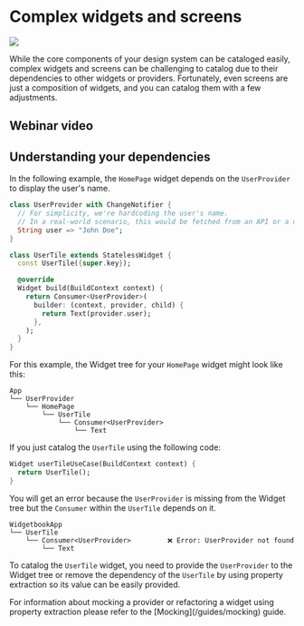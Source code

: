 # Complex widgets and screens

<Image src="/assets/screenshots/widgetbook.png" zoom />

While the core components of your design system can be cataloged easily, complex widgets and screens can be challenging to catalog due to their dependencies to other widgets or providers. 
Fortunately, even screens are just a composition of widgets, and you can catalog them with a few adjustments.

## Webinar video

<YouTube id="ytu7ADEsukE" />

## Understanding your dependencies

In the following example, the `HomePage` widget depends on the `UserProvider` to display the user's name.

```dart
class UserProvider with ChangeNotifier {
  // For simplicity, we're hardcoding the user's name.
  // In a real-world scenario, this would be fetched from an API or a database.
  String user => "John Doe";
}
```

```dart
class UserTile extends StatelessWidget {
  const UserTile({super.key});

  @override
  Widget build(BuildContext context) {
    return Consumer<UserProvider>(
      builder: (context, provider, child) {
        return Text(provider.user);
      },
    );
  }
}
```

For this example, the Widget tree for your `HomePage` widget might look like this:

```tree
App
└── UserProvider
    └── HomePage
        └── UserTile
            └── Consumer<UserProvider>
                └── Text
```

If you just catalog the `UserTile` using the following code:

```dart
Widget userTileUseCase(BuildContext context) {
  return UserTile();
}
```

You will get an error because the `UserProvider` is missing from the Widget tree but the `Consumer` within the `UserTile` depends on it. 

```tree
WidgetbookApp
└── UserTile
    └── Consumer<UserProvider>         ❌ Error: UserProvider not found
        └── Text
```

To catalog the `UserTile` widget, you need to provide the `UserProvider` to the Widget tree or remove the dependency of the `UserTile` by using property extraction so its value can be easily provided.

<Info>
  For information about mocking a provider or refactoring a widget using property extraction please refer to the [Mocking](/guides/mocking) guide.
</Info>